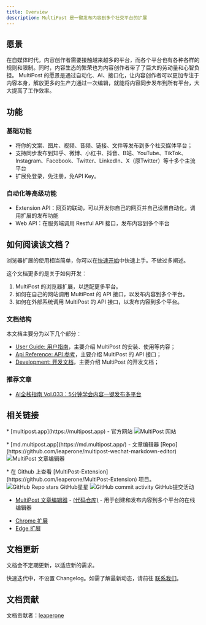 ```yaml
---
title: Overview
description: MultiPost 是一键发布内容到多个社交平台的扩展
---
```


## 愿景
在自媒体时代，内容创作者需要接触越来越多的平台，而各个平台也有各种各样的规则和限制。同时，内容生态的繁荣也为内容创作者带了了巨大的劳动量和心智负担。
MultiPost 的愿景是通过自动化、AI、接口化，让内容创作者可以更加专注于内容本身，解放更多的生产力通过一次编辑，就能将内容同步发布到所有平台，大大提高了工作效率。

## 功能
### 基础功能
- 将你的文案、图片、视频、音频、链接、文件等发布到多个社交媒体平台；
- 支持同步发布到知乎、微博、小红书、抖音、B站、YouTube、TikTok、Instagram、Facebook、Twitter、LinkedIn、X（原Twitter）等十多个主流平台
- 扩展免登录，免注册，免API Key。

### 自动化等高级功能
- Extension API：网页的联动，可以开发你自己的网页并自己设置自动化，调用扩展的发布功能
- Web API：在服务端调用 Restful API 接口，发布内容到多个平台

## 如何阅读该文档？

浏览器扩展的使用相当简单，你可以在[快速开始](/docs/user-guide/quick-start)中快速上手。不做过多阐述。

这个文档更多的是关于如何开发：
1. MultiPost 的浏览器扩展，以适配更多平台。
2. 如何在自己的网站调用 MultiPost 的 API 接口，以发布内容到多个平台。
3. 如何在外部系统调用 MultiPost 的 API 接口，以发布内容到多个平台。

### 文档结构

本文档主要分为以下几个部分：
- [User Guide: 用户指南](/docs/user-guide/quick-start)，主要介绍 MultiPost 的安装、使用等内容；
- [Api Reference: API 参考](/docs/api-reference)，主要介绍 MultiPost 的 API 接口；
- [Development: 开发文档](/docs/development)，主要介绍 MultiPost 的开发文档；

### 推荐文章

- [AI全栈指南 Vol.033：5分钟学会内容一键发布多平台](https://mp.weixin.qq.com/s/K7yh6EsBLOGJzl8Gh8SwLw)

## 相关链接
<p className="flex gap-2 flex-row items-center">
  <span>
    * [multipost.app](https://multipost.app) - 官方网站 
  </span>
  <img src="https://img.shields.io/website?url=https%3A%2F%2Fmultipost.app" alt="MultiPost 网站" />
</p>

<p className="flex gap-2 flex-row items-center">
  <span>
    * [md.multipost.app](https://md.multipost.app/) - 文章编辑器 
  </span>
  [Repo](https://github.com/leaperone/multipost-wechat-markdown-editor)
  <img src="https://img.shields.io/website?url=https%3A%2F%2Fmd.multipost.app" alt="MultiPost 文章编辑器" />
</p>

<p className="flex gap-2 flex-row items-center">
  <span>
    * 在 Github 上查看 [MultiPost-Extension](https://github.com/leaperone/MultiPost-Extension) 项目。
  </span>
  <img src="https://img.shields.io/github/stars/leaperone/MultiPost-Extension" alt="GitHub Repo stars GitHub星星" />
  <img src="https://img.shields.io/github/commit-activity/m/leaper-one/MultiPost-Extension" alt="GitHub commit activity GitHub提交活动" />
</p>

- [MultiPost 文章编辑器](https://md.multipost.app/) - [(代码仓库)](https://github.com/leaper-one/multipost-wechat-markdown-editor) - 用于创建和发布内容到多个平台的在线编辑器
* [Chrome 扩展](https://chromewebstore.google.com/detail/multipost/dhohkaclnjgcikfoaacfgijgjgceofih)
* [Edge 扩展](https://microsoftedge.microsoft.com/addons/detail/multipost/ckoiphiceimehjkolnfffgbmihoppgjg)

## 文档更新

文档会不定期更新，以适应新的需求。

快速迭代中，不设置 Changelog。如需了解最新动态，请前往 [联系我们](/docs/user-guide/contact-us)。

## 文档贡献

文档贡献者：[leaperone](https://github.com/leaperone)
